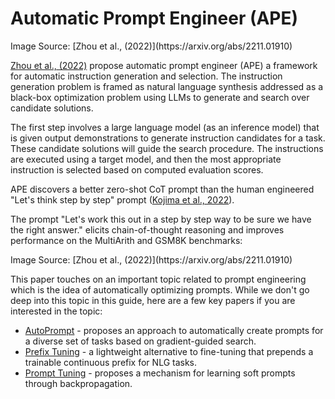# Automatic Prompt Engineer (APE)


<Screenshot src={APE} alt="APE" />
Image Source: [Zhou et al., (2022)](https://arxiv.org/abs/2211.01910)

[Zhou et al., (2022)](https://arxiv.org/abs/2211.01910) propose automatic prompt engineer (APE) a framework for automatic instruction generation and selection. The instruction generation problem is framed as natural language synthesis addressed as a black-box optimization problem using LLMs to generate and search over candidate solutions. 

The first step involves a large language model (as an inference model) that is given output demonstrations to generate instruction candidates for a task. These candidate solutions will guide the search procedure. The instructions are executed using a target model, and then the most appropriate instruction is selected based on computed evaluation scores. 

APE discovers a better zero-shot CoT prompt than the human engineered "Let's think step by step" prompt ([Kojima et al., 2022](https://arxiv.org/abs/2205.11916)).

The prompt "Let's work this out in a step by step way to be sure we have the right answer." elicits chain-of-thought reasoning and improves performance on the MultiArith and GSM8K benchmarks:

<Screenshot src={APECOT} alt="APECOT" />
Image Source: [Zhou et al., (2022)](https://arxiv.org/abs/2211.01910)

This paper touches on an important topic related to prompt engineering which is the idea of automatically optimizing prompts. While we don't go deep into this topic in this guide, here are a few key papers if you are interested in the topic:

- [AutoPrompt](https://arxiv.org/abs/2010.15980) - proposes an approach to automatically create prompts for a diverse set of tasks based on gradient-guided search.
- [Prefix Tuning](https://arxiv.org/abs/2101.00190) - a lightweight alternative to fine-tuning that prepends a trainable continuous prefix for NLG tasks. 
- [Prompt Tuning](https://arxiv.org/abs/2104.08691) - proposes a mechanism for learning soft prompts through backpropagation.
